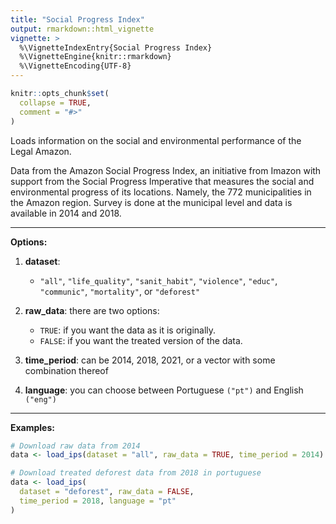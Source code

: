 ---
title: "Social Progress Index"
output: rmarkdown::html_vignette
vignette: >
  %\VignetteIndexEntry{Social Progress Index}
  %\VignetteEngine{knitr::rmarkdown}
  %\VignetteEncoding{UTF-8}
---

```{r, include = FALSE}
knitr::opts_chunk$set(
  collapse = TRUE,
  comment = "#>"
)
```

Loads information on the social and environmental performance of the Legal Amazon. 

Data from the Amazon Social Progress Index, an initiative from Imazon with support from the Social Progress Imperative that measures the social and environmental progress of its locations. Namely, the 772 municipalities in the Amazon region. Survey is done at the municipal level and data is available in 2014 and 2018.

***
**Options:**

  1. **dataset**: 
      * `"all"`, `"life_quality"`, `"sanit_habit"`, `"violence"`, `"educ"`, `"communic"`, `"mortality"`, or `"deforest"`

  2. **raw_data**: there are two options:
      * `TRUE`: if you want the data as it is originally.
      * `FALSE`: if you want the treated version of the data. 
  
  3. **time_period**: can be 2014, 2018, 2021, or a vector with some combination thereof

  4. **language**: you can choose between Portuguese `("pt")` and English `("eng")`
  
***

**Examples:**
  
```{r, eval = FALSE}
# Download raw data from 2014
data <- load_ips(dataset = "all", raw_data = TRUE, time_period = 2014)

# Download treated deforest data from 2018 in portuguese
data <- load_ips(
  dataset = "deforest", raw_data = FALSE,
  time_period = 2018, language = "pt"
)
```

